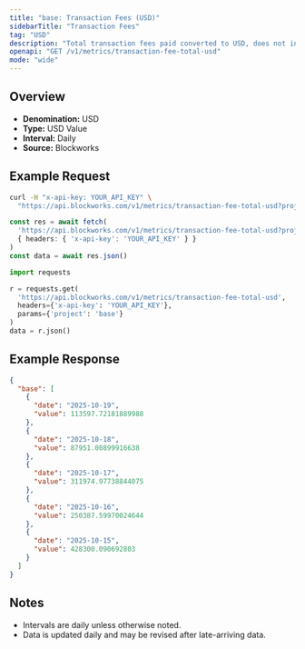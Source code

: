 ```yaml
---
title: "base: Transaction Fees (USD)"
sidebarTitle: "Transaction Fees"
tag: "USD"
description: "Total transaction fees paid converted to USD, does not include out-of-protocol tips or additional sources of revenue"
openapi: "GET /v1/metrics/transaction-fee-total-usd"
mode: "wide"
---
```


## Overview

- **Denomination:** USD
- **Type:** USD Value
- **Interval:** Daily
- **Source:** Blockworks

## Example Request

<CodeGroup>

```bash cURL
curl -H "x-api-key: YOUR_API_KEY" \
  "https://api.blockworks.com/v1/metrics/transaction-fee-total-usd?project=base"
```

```typescript TypeScript
const res = await fetch(
  'https://api.blockworks.com/v1/metrics/transaction-fee-total-usd?project=base',
  { headers: { 'x-api-key': 'YOUR_API_KEY' } }
)
const data = await res.json()
```

```python Python
import requests

r = requests.get(
  'https://api.blockworks.com/v1/metrics/transaction-fee-total-usd',
  headers={'x-api-key': 'YOUR_API_KEY'},
  params={'project': 'base'}
)
data = r.json()
```

</CodeGroup>

## Example Response

```json
{
  "base": [
    {
      "date": "2025-10-19",
      "value": 113597.72181889988
    },
    {
      "date": "2025-10-18",
      "value": 87951.00899916638
    },
    {
      "date": "2025-10-17",
      "value": 311974.97738844075
    },
    {
      "date": "2025-10-16",
      "value": 250387.59970024644
    },
    {
      "date": "2025-10-15",
      "value": 428300.090692803
    }
  ]
}
```

## Notes
- Intervals are daily unless otherwise noted.
- Data is updated daily and may be revised after late-arriving data.